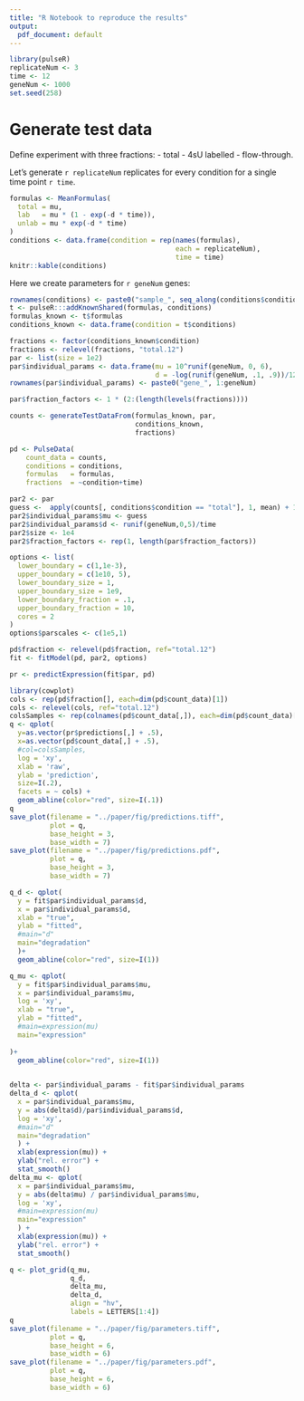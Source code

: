 ```yaml
---
title: "R Notebook to reproduce the results"
output:
  pdf_document: default
---
```


```r
library(pulseR)
replicateNum <- 3
time <- 12
geneNum <- 1000
set.seed(258)
```

# Generate test data

Define experiment with three fractions:
- total
- 4sU labelled
- flow-through.

Let's generate `r replicateNum` replicates for every condition for a single time point `r time`.

```r
formulas <- MeanFormulas(
  total = mu,
  lab   = mu * (1 - exp(-d * time)),
  unlab = mu * exp(-d * time)
)
conditions <- data.frame(condition = rep(names(formulas),
                                         each = replicateNum),
                                         time = time)
knitr::kable(conditions)

```

Here we create parameters for `r geneNum` genes:
```r
rownames(conditions) <- paste0("sample_", seq_along(conditions$condition))
t <- pulseR:::addKnownShared(formulas, conditions)
formulas_known <- t$formulas
conditions_known <- data.frame(condition = t$conditions)

fractions <- factor(conditions_known$condition)
fractions <- relevel(fractions, "total.12")
par <- list(size = 1e2)
par$individual_params <- data.frame(mu = 10^runif(geneNum, 0, 6),
                                    d = -log(runif(geneNum, .1, .9))/12)
rownames(par$individual_params) <- paste0("gene_", 1:geneNum)

par$fraction_factors <- 1 * (2:(length(levels(fractions))))
```

```r
counts <- generateTestDataFrom(formulas_known, par,
                               conditions_known,
                               fractions)

pd <- PulseData(
    count_data = counts,
    conditions = conditions,
    formulas   = formulas,
    fractions  = ~condition+time)
```

```r

par2 <- par
guess <-  apply(counts[, conditions$condition == "total"], 1, mean) + 1
par2$individual_params$mu <- guess
par2$individual_params$d <- runif(geneNum,0,5)/time
par2$size <- 1e4
par2$fraction_factors <- rep(1, length(par$fraction_factors))

options <- list(
  lower_boundary = c(1,1e-3),
  upper_boundary = c(1e10, 5),
  lower_boundary_size = 1,
  upper_boundary_size = 1e9,
  lower_boundary_fraction = .1,
  upper_boundary_fraction = 10,
  cores = 2
)
options$parscales <- c(1e5,1)

pd$fraction <- relevel(pd$fraction, ref="total.12")
fit <- fitModel(pd, par2, options)
```
```r

pr <- predictExpression(fit$par, pd)
```

```r
library(cowplot)
cols <- rep(pd$fraction[], each=dim(pd$count_data)[1])
cols <- relevel(cols, ref="total.12")
colsSamples <- rep(colnames(pd$count_data[,]), each=dim(pd$count_data)[1])
q <- qplot(
  y=as.vector(pr$predictions[,] + .5),
  x=as.vector(pd$count_data[,] + .5),
  #col=colsSamples,
  log = 'xy',
  xlab = 'raw',
  ylab = 'prediction',
  size=I(.2),
  facets = ~ cols) + 
  geom_abline(color="red", size=I(.1))
q
save_plot(filename = "../paper/fig/predictions.tiff", 
          plot = q,
          base_height = 3,
          base_width = 7)
save_plot(filename = "../paper/fig/predictions.pdf", 
          plot = q,
          base_height = 3,
          base_width = 7)
```

```r
q_d <- qplot(
  y = fit$par$individual_params$d,
  x = par$individual_params$d,
  xlab = "true",
  ylab = "fitted",
  #main="d"
  main="degradation"
  )+
  geom_abline(color="red", size=I(1))

q_mu <- qplot(
  y = fit$par$individual_params$mu,
  x = par$individual_params$mu,
  log = 'xy',
  xlab = "true",
  ylab = "fitted",
  #main=expression(mu)
  main="expression"
  
)+
  geom_abline(color="red", size=I(1))

  
delta <- par$individual_params - fit$par$individual_params
delta_d <- qplot(
  x = par$individual_params$mu,
  y = abs(delta$d)/par$individual_params$d,
  log = 'xy',
  #main="d"
  main="degradation"
  ) + 
  xlab(expression(mu)) + 
  ylab("rel. error") +
  stat_smooth()
delta_mu <- qplot(
  x = par$individual_params$mu,
  y = abs(delta$mu) / par$individual_params$mu,
  log = 'xy',
  #main=expression(mu)
  main="expression"
  ) + 
  xlab(expression(mu)) + 
  ylab("rel. error") +
  stat_smooth()

q <- plot_grid(q_mu,
               q_d,
               delta_mu,
               delta_d,
               align = "hv",
               labels = LETTERS[1:4])
q
save_plot(filename = "../paper/fig/parameters.tiff", 
          plot = q,
          base_height = 6,
          base_width = 6)
save_plot(filename = "../paper/fig/parameters.pdf", 
          plot = q,
          base_height = 6,
          base_width = 6)
      
```
